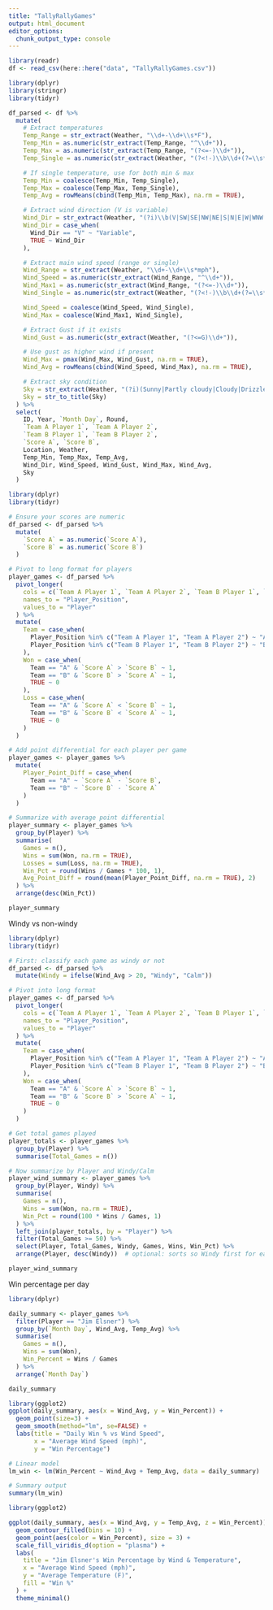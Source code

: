 ```yaml
---
title: "TallyRallyGames"
output: html_document
editor_options: 
  chunk_output_type: console
---
```


```r
library(readr)
df <- read_csv(here::here("data", "TallyRallyGames.csv"))
```

```r
library(dplyr)
library(stringr)
library(tidyr)

df_parsed <- df %>%
  mutate(
    # Extract temperatures
    Temp_Range = str_extract(Weather, "\\d+-\\d+\\s*F"),
    Temp_Min = as.numeric(str_extract(Temp_Range, "^\\d+")),
    Temp_Max = as.numeric(str_extract(Temp_Range, "(?<=-)\\d+")),
    Temp_Single = as.numeric(str_extract(Weather, "(?<!-)\\b\\d+(?=\\s*F)")),

    # If single temperature, use for both min & max
    Temp_Min = coalesce(Temp_Min, Temp_Single),
    Temp_Max = coalesce(Temp_Max, Temp_Single),
    Temp_Avg = rowMeans(cbind(Temp_Min, Temp_Max), na.rm = TRUE),

    # Extract wind direction (V is variable)
    Wind_Dir = str_extract(Weather, "(?i)\\b(V|SW|SE|NW|NE|S|N|E|W|WNW|ENE|NNE|SSW)\\b"),
    Wind_Dir = case_when(
      Wind_Dir == "V" ~ "Variable",
      TRUE ~ Wind_Dir
    ),

    # Extract main wind speed (range or single)
    Wind_Range = str_extract(Weather, "\\d+-\\d+\\s*mph"),
    Wind_Speed = as.numeric(str_extract(Wind_Range, "^\\d+")),
    Wind_Max1 = as.numeric(str_extract(Wind_Range, "(?<=-)\\d+")),
    Wind_Single = as.numeric(str_extract(Weather, "(?<!-)\\b\\d+(?=\\s*mph)")),

    Wind_Speed = coalesce(Wind_Speed, Wind_Single),
    Wind_Max = coalesce(Wind_Max1, Wind_Single),

    # Extract Gust if it exists
    Wind_Gust = as.numeric(str_extract(Weather, "(?<=G)\\d+")),

    # Use gust as higher wind if present
    Wind_Max = pmax(Wind_Max, Wind_Gust, na.rm = TRUE),
    Wind_Avg = rowMeans(cbind(Wind_Speed, Wind_Max), na.rm = TRUE),

    # Extract sky condition
    Sky = str_extract(Weather, "(?i)(Sunny|Partly cloudy|Cloudy|Drizzle)"),
    Sky = str_to_title(Sky)
  ) %>%
  select(
    ID, Year, `Month Day`, Round,
    `Team A Player 1`, `Team A Player 2`,
    `Team B Player 1`, `Team B Player 2`,
    `Score A`, `Score B`,
    Location, Weather,
    Temp_Min, Temp_Max, Temp_Avg,
    Wind_Dir, Wind_Speed, Wind_Gust, Wind_Max, Wind_Avg,
    Sky
  )

```

```r
library(dplyr)
library(tidyr)

# Ensure your scores are numeric
df_parsed <- df_parsed %>%
  mutate(
    `Score A` = as.numeric(`Score A`),
    `Score B` = as.numeric(`Score B`)
  )

# Pivot to long format for players
player_games <- df_parsed %>%
  pivot_longer(
    cols = c(`Team A Player 1`, `Team A Player 2`, `Team B Player 1`, `Team B Player 2`),
    names_to = "Player_Position",
    values_to = "Player"
  ) %>%
  mutate(
    Team = case_when(
      Player_Position %in% c("Team A Player 1", "Team A Player 2") ~ "A",
      Player_Position %in% c("Team B Player 1", "Team B Player 2") ~ "B"
    ),
    Won = case_when(
      Team == "A" & `Score A` > `Score B` ~ 1,
      Team == "B" & `Score B` > `Score A` ~ 1,
      TRUE ~ 0
    ),
    Loss = case_when(
      Team == "A" & `Score A` < `Score B` ~ 1,
      Team == "B" & `Score B` < `Score A` ~ 1,
      TRUE ~ 0
    )
  )

# Add point differential for each player per game
player_games <- player_games %>%
  mutate(
    Player_Point_Diff = case_when(
      Team == "A" ~ `Score A` - `Score B`,
      Team == "B" ~ `Score B` - `Score A`
    )
  )

# Summarize with average point differential
player_summary <- player_games %>%
  group_by(Player) %>%
  summarise(
    Games = n(),
    Wins = sum(Won, na.rm = TRUE),
    Losses = sum(Loss, na.rm = TRUE),
    Win_Pct = round(Wins / Games * 100, 1),
    Avg_Point_Diff = round(mean(Player_Point_Diff, na.rm = TRUE), 2)
  ) %>%
  arrange(desc(Win_Pct))

player_summary
```

Windy vs non-windy
```r
library(dplyr)
library(tidyr)

# First: classify each game as windy or not
df_parsed <- df_parsed %>%
  mutate(Windy = ifelse(Wind_Avg > 20, "Windy", "Calm"))

# Pivot into long format
player_games <- df_parsed %>%
  pivot_longer(
    cols = c(`Team A Player 1`, `Team A Player 2`, `Team B Player 1`, `Team B Player 2`),
    names_to = "Player_Position",
    values_to = "Player"
  ) %>%
  mutate(
    Team = case_when(
      Player_Position %in% c("Team A Player 1", "Team A Player 2") ~ "A",
      Player_Position %in% c("Team B Player 1", "Team B Player 2") ~ "B"
    ),
    Won = case_when(
      Team == "A" & `Score A` > `Score B` ~ 1,
      Team == "B" & `Score B` > `Score A` ~ 1,
      TRUE ~ 0
    )
  )

# Get total games played
player_totals <- player_games %>%
  group_by(Player) %>%
  summarise(Total_Games = n())

# Now summarize by Player and Windy/Calm
player_wind_summary <- player_games %>%
  group_by(Player, Windy) %>%
  summarise(
    Games = n(),
    Wins = sum(Won, na.rm = TRUE),
    Win_Pct = round(100 * Wins / Games, 1)
  ) %>%
  left_join(player_totals, by = "Player") %>%
  filter(Total_Games >= 50) %>%
  select(Player, Total_Games, Windy, Games, Wins, Win_Pct) %>%
  arrange(Player, desc(Windy))  # optional: sorts so Windy first for each player

player_wind_summary

```

Win percentage per day
```r
library(dplyr)

daily_summary <- player_games %>%
  filter(Player == "Jim Elsner") %>%
  group_by(`Month Day`, Wind_Avg, Temp_Avg) %>%
  summarise(
    Games = n(),
    Wins = sum(Won),
    Win_Percent = Wins / Games
  ) %>%
  arrange(`Month Day`)

daily_summary

library(ggplot2)
ggplot(daily_summary, aes(x = Wind_Avg, y = Win_Percent)) +
  geom_point(size=3) +
  geom_smooth(method="lm", se=FALSE) +
  labs(title = "Daily Win % vs Wind Speed",
       x = "Average Wind Speed (mph)",
       y = "Win Percentage")

# Linear model
lm_win <- lm(Win_Percent ~ Wind_Avg + Temp_Avg, data = daily_summary)

# Summary output
summary(lm_win)

```

```r
library(ggplot2)

ggplot(daily_summary, aes(x = Wind_Avg, y = Temp_Avg, z = Win_Percent)) +
  geom_contour_filled(bins = 10) +
  geom_point(aes(color = Win_Percent), size = 3) +
  scale_fill_viridis_d(option = "plasma") +
  labs(
    title = "Jim Elsner's Win Percentage by Wind & Temperature",
    x = "Average Wind Speed (mph)",
    y = "Average Temperature (F)",
    fill = "Win %"
  ) +
  theme_minimal()

```

